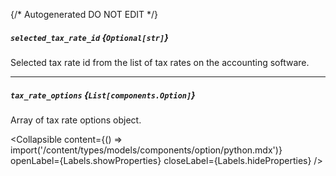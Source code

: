 {/* Autogenerated DO NOT EDIT  */}

##### `selected_tax_rate_id` *{`Optional[str]`}*
Selected tax rate id from the list of tax rates on the accounting software.

---
##### `tax_rate_options` *{`List[components.Option]`}*
Array of tax rate options object.

<Collapsible content={() => import('/content/types/models/components/option/python.mdx')} openLabel={Labels.showProperties} closeLabel={Labels.hideProperties} />



